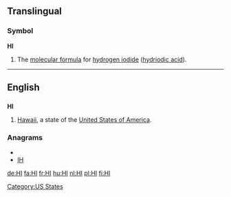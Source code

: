 {{also|hi|hí|ні}}
==Translingual==

===Symbol===
'''HI'''

# The [[molecular formula]] for [[hydrogen iodide]] ([[hydriodic acid]]).

----

==English==

==={{abbreviation}}===
'''HI'''

# [[Hawaii]], a state of the [[United States of America]].

===Anagrams===
* {{alphagram|hi}}
* [[IH#English|IH]]


[[Category:US States]]

[[de:HI]]
[[fa:HI]]
[[fr:HI]]
[[hu:HI]]
[[nl:HI]]
[[pl:HI]]
[[fi:HI]]